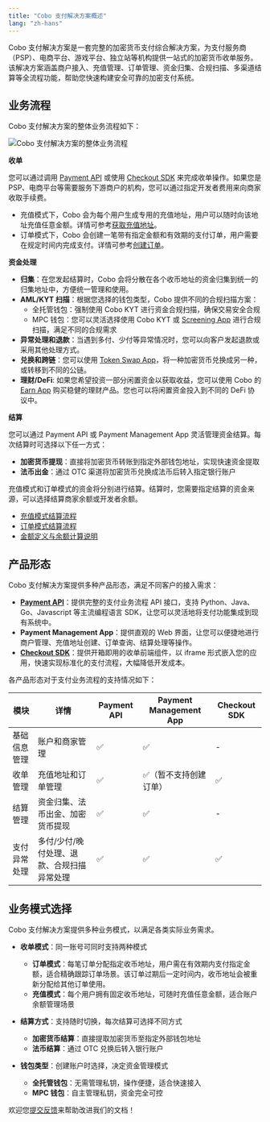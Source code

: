```yaml
---
title: "Cobo 支付解决方案概述"
lang: "zh-hans"
---
```



Cobo 支付解决方案是一套完整的加密货币支付综合解决方案，为支付服务商（PSP）、电商平台、游戏平台、独立站等机构提供一站式的加密货币收单服务。该解决方案涵盖商户接入、充值管理、订单管理、资金归集、合规扫描、多渠道结算等全流程功能，帮助您快速构建安全可靠的加密支付系统。


## 业务流程

Cobo 支付解决方案的整体业务流程如下：

<img src="/v2_cn/images/payments/overview.png" className="diagram" alt="Cobo 支付解决方案的整体业务流程"></img>

**收单**

您可以通过调用 [Payment API](/v2_cn/payments/api-reference) 或使用 [Checkout SDK](/v2_cn/payments/checkout-sdk) 来完成收单操作。如果您是 PSP、电商平台等需要服务下游商户的机构，您可以通过指定开发者费用来向商家收取手续费。

- 充值模式下，Cobo 会为每个用户生成专用的充值地址，用户可以随时向该地址充值任意金额。详情可参考[获取充值地址](/v2_cn/payments/get-topup-addresses)。
- 订单模式下，Cobo 会创建一笔带有指定金额和有效期的支付订单，用户需要在规定时间内完成支付。详情可参考[创建订单](/v2_cn/payments/create-orders)。



**资金处理**

- **归集**：在您发起结算时，Cobo 会将分散在各个收币地址的资金归集到统一的归集地址中，方便统一管理和使用。
- **AML/KYT 扫描**：根据您选择的钱包类型，Cobo 提供不同的合规扫描方案：
  - 全托管钱包：强制使用 Cobo KYT 进行资金合规扫描，确保交易安全合规
  - MPC 钱包：您可以灵活选择使用 Cobo KYT 或 [Screening App](https://manuals.cobo.com/cn/apps/screening/introduction) 进行合规扫描，满足不同的合规需求
- **异常处理和退款**：当遇到多付、少付等异常情况时，您可以向客户发起退款或采用其他处理方式。
- **兑换和跨链**：您可以使用 [Token Swap App](https://manuals.cobo.com/cn/apps/token-swap/introduction)，将一种加密货币兑换成另一种，或转移到不同的公链。
- **理财/DeFi**: 如果您希望投资一部分闲置资金以获取收益，您可以使用 Cobo 的 [Earn App](https://manuals.cobo.com/cn/apps/earn/introduction) 购买稳健的理财产品。您也可以将闲置资金投入到不同的 DeFi 协议中。

**结算**

您可以通过 Payment API 或 Payment Management App 灵活管理资金结算。每次结算时可选择以下任一方式：
  - **加密货币提现**：直接将加密货币转账到指定外部钱包地址，实现快速资金提取
  - **法币出金**：通过 OTC 渠道将加密货币兑换成法币后转入指定银行账户

充值模式和订单模式的资金将分别进行结算。结算时，您需要指定结算的资金来源，可以选择结算商家余额或开发者余额。
  - [充值模式结算流程](/v2_cn/payments/settle-topup)
  - [订单模式结算流程](/v2_cn/payments/settle-orders)
  - [金额定义与余额计算说明](/v2_cn/payments/amounts-and-balances)

## 产品形态

Cobo 支付解决方案提供多种产品形态，满足不同客户的接入需求：

* **[Payment API](/v2_cn/payments/api-reference)**：提供完整的支付业务流程 API 接口，支持 Python、Java、Go、Javascript 等主流编程语言 SDK，让您可以灵活地将支付功能集成到现有系统中。
* **Payment Management App**：提供直观的 Web 界面，让您可以便捷地进行商户管理、充值地址创建、订单查询、结算处理等操作。
* **[Checkout SDK](/v2_cn/payments/checkout-sdk)**：提供开箱即用的收单前端组件，以 iframe 形式嵌入您的应用，快速实现标准化的支付流程，大幅降低开发成本。

各产品形态对于支付业务流程的支持情况如下：

| 模块 | 详情 | Payment API | Payment Management App | Checkout SDK |
|------|------|-------------|----------------------|--------------|
| 基础信息管理 | 账户和商家管理 | ✅ | ✅ | - |
| 收单管理 | 充值地址和订单管理 | ✅ | ✅（暂不支持创建订单） | ✅ |
| 结算管理 | 资金归集、法币出金、加密货币提现 | ✅ | ✅ | - |
| 支付异常处理 | 多付/少付/晚付处理、退款、合规扫描异常处理 | ✅ | ✅ | ✅ |


## 业务模式选择

Cobo 支付解决方案提供多种业务模式，以满足各类实际业务需求。

- **收单模式**：同一账号可同时支持两种模式
  - **订单模式**：每笔订单分配指定收币地址，用户需在有效期内支付指定金额，适合精确跟踪订单场景。该订单过期后一定时间内，收币地址会被重新分配给其他订单使用。
  - **充值模式**：每个用户拥有固定收币地址，可随时充值任意金额，适合账户余额管理场景

- **结算方式**：支持随时切换，每次结算可选择不同方式
  - **加密货币结算**：直接提取加密货币至指定外部钱包地址
  - **法币结算**：通过 OTC 兑换后转入银行账户

- **钱包类型**：创建账户时选择，决定资金管理模式
  - **全托管钱包**：无需管理私钥，操作便捷，适合快速接入
  - **MPC 钱包**：自主管理私钥，资金完全可控

<Tip>欢迎您[提交反馈](https://forms.zohopublic.com/cobo/form/DocumentFeedbackForm/formperma/QvLOhxJv1_JMsJ-1dleZ8Itb_7rzN-LtgvsDdxosoVI)来帮助改进我们的文档！</Tip>